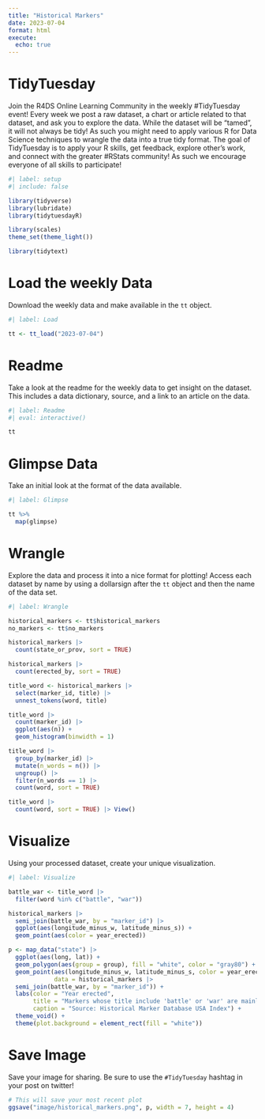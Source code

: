 ```yaml
---
title: "Historical Markers"
date: 2023-07-04
format: html
execute: 
  echo: true
---
```


# TidyTuesday

Join the R4DS Online Learning Community in the weekly #TidyTuesday event!
Every week we post a raw dataset, a chart or article related to that dataset, and ask you to explore the data.
While the dataset will be “tamed”, it will not always be tidy! As such you might need to apply various R for Data Science techniques to wrangle the data into a true tidy format.
The goal of TidyTuesday is to apply your R skills, get feedback, explore other’s work, and connect with the greater #RStats community!
As such we encourage everyone of all skills to participate!

```r
#| label: setup
#| include: false

library(tidyverse)
library(lubridate)
library(tidytuesdayR)

library(scales)
theme_set(theme_light())

library(tidytext)
```

# Load the weekly Data

Download the weekly data and make available in the `tt` object.

```r
#| label: Load

tt <- tt_load("2023-07-04")

```


# Readme

Take a look at the readme for the weekly data to get insight on the dataset.
This includes a data dictionary, source, and a link to an article on the data.

```r
#| label: Readme
#| eval: interactive()

tt

```


# Glimpse Data

Take an initial look at the format of the data available.

```r
#| label: Glimpse

tt %>% 
  map(glimpse)

```

# Wrangle

Explore the data and process it into a nice format for plotting! Access each dataset by name by using a dollarsign after the `tt` object and then the name of the data set.

```r
#| label: Wrangle

historical_markers <- tt$historical_markers
no_markers <- tt$no_markers
```

```r
historical_markers |> 
  count(state_or_prov, sort = TRUE)

historical_markers |> 
  count(erected_by, sort = TRUE)

```

```r
title_word <- historical_markers |> 
  select(marker_id, title) |> 
  unnest_tokens(word, title)

title_word |> 
  count(marker_id) |> 
  ggplot(aes(n)) +
  geom_histogram(binwidth = 1)
```

```r
title_word |>
  group_by(marker_id) |> 
  mutate(n_words = n()) |> 
  ungroup() |> 
  filter(n_words == 1) |> 
  count(word, sort = TRUE)

```

```r
title_word |> 
  count(word, sort = TRUE) |> View()
```

# Visualize

Using your processed dataset, create your unique visualization.

```r
#| label: Visualize

battle_war <- title_word |> 
  filter(word %in% c("battle", "war"))

historical_markers |> 
  semi_join(battle_war, by = "marker_id") |> 
  ggplot(aes(longitude_minus_w, latitude_minus_s)) +
  geom_point(aes(color = year_erected))
```

```r
p <- map_data("state") |> 
  ggplot(aes(long, lat)) +
  geom_polygon(aes(group = group), fill = "white", color = "gray80") +
  geom_point(aes(longitude_minus_w, latitude_minus_s, color = year_erected),
             data = historical_markers |> 
  semi_join(battle_war, by = "marker_id")) +
  labs(color = "Year erected",
       title = "Markers whose title include 'battle' or 'war' are mainly in the South East",
       caption = "Source: Historical Marker Database USA Index") +
  theme_void() +
  theme(plot.background = element_rect(fill = "white"))
```

# Save Image

Save your image for sharing. Be sure to use the `#TidyTuesday` hashtag in your post on twitter! 

```r

# This will save your most recent plot
ggsave("image/historical_markers.png", p, width = 7, height = 4)

```
